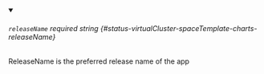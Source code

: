 
<details className="config-field" data-expandable="false" open>
<summary>

###### `releaseName` <span className="config-field-required" data-required="false">required</span> <span className="config-field-type">string</span> <span className="config-field-default"></span> <span className="config-field-enum"></span> {#status-virtualCluster-spaceTemplate-charts-releaseName}

ReleaseName is the preferred release name of the app

</summary>



</details>
